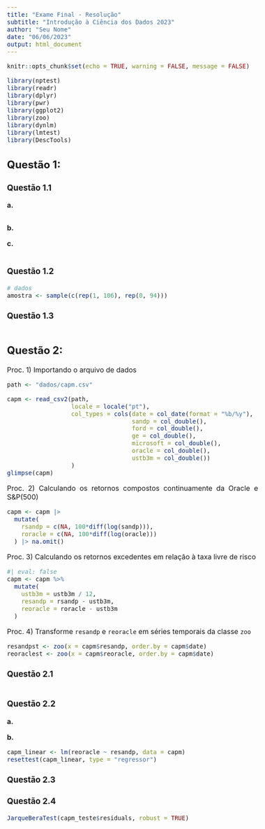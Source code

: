 ```yaml
---
title: "Exame Final - Resolução"
subtitle: "Introdução à Ciência dos Dados 2023"
author: "Seu Nome"
date: "06/06/2023"
output: html_document
---
```


<style type="text/css">
  body{
  font-size: 12pt;
  text-align: justify
      }
</style>

```r
knitr::opts_chunk$set(echo = TRUE, warning = FALSE, message = FALSE)

library(nptest)
library(readr)
library(dplyr)
library(pwr)
library(ggplot2)
library(zoo)
library(dynlm)
library(lmtest)
library(DescTools)
```


## Questão 1:


### Questão 1.1

**a.**

```r

```


**b.**



**c.**

```r

```


### Questão 1.2

```r
# dados
amostra <- sample(c(rep(1, 106), rep(0, 94)))

```


### Questão 1.3

```r

```




## Questão 2:


Proc. 1) Importando o arquivo de dados

```r
path <- "dados/capm.csv"

capm <- read_csv2(path,
                  locale = locale("pt"),
                  col_types = cols(date = col_date(format = "%b/%y"),
                                   sandp = col_double(),
                                   ford = col_double(),
                                   ge = col_double(),
                                   microsoft = col_double(),
                                   oracle = col_double(),
                                   ustb3m = col_double())
                  )
glimpse(capm)
```


Proc. 2) Calculando os retornos compostos continuamente da Oracle e S&P(500)

```r
capm <- capm |>
  mutate(
    rsandp = c(NA, 100*diff(log(sandp))),
    roracle = c(NA, 100*diff(log(oracle)))
  ) |> na.omit()
```


Proc. 3) Calculando os retornos excedentes em relação à taxa livre de risco

```r
#| eval: false
capm <- capm %>%
  mutate(
    ustb3m = ustb3m / 12,
    resandp = rsandp - ustb3m,
    reoracle = roracle - ustb3m
  )
```


Proc. 4) Transforme `resandp` e `reoracle` em séries temporais da classe `zoo`

```r
resandpst <- zoo(x = capm$resandp, order.by = capm$date)
reoraclest <- zoo(x = capm$reoracle, order.by = capm$date)
```


### Questão 2.1

```r

```


### Questão 2.2

**a.**


**b.**

```r
capm_linear <- lm(reoracle ~ resandp, data = capm)
resettest(capm_linear, type = "regressor")
```


### Questão 2.3



### Questão 2.4

```r
JarqueBeraTest(capm_teste$residuals, robust = TRUE) 
```

